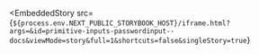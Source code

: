 
<EmbeddedStory
  src={`${process.env.NEXT_PUBLIC_STORYBOOK_HOST}/iframe.html?args=&id=primitive-inputs-passwordinput--docs&viewMode=story&full=1&shortcuts=false&singleStory=true`}
></EmbeddedStory>